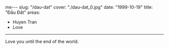 me---
slug: "/dau-dat"
cover: "./dau-dat_0.jpg"
date: "1999-10-19"
title: "Đầu Đất"
areas:
  - Huyen Tran
  - Love
---

Love you until the end of the world.